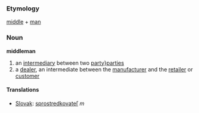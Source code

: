 === Etymology ===
[[middle]] + [[man]]
=== Noun ===
'''middleman'''
# an [[intermediary]] between two [[party}parties]]
# a [[dealer]], an intermediate between the [[manufacturer]] and the [[retailer]] or [[customer]]
==== Translations ====
*[[Slovak]]: [[sprostredkovateľ]] ''m''